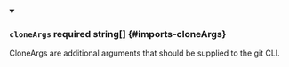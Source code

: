 
<details className="config-field" data-expandable="false" open>
<summary>

### `cloneArgs` <span className="config-field-required" data-required="false">required</span> <span className="config-field-type">string[]</span> <span className="config-field-default"></span> <span className="config-field-enum"></span> {#imports-cloneArgs}

CloneArgs are additional arguments that should be supplied to the git CLI.

</summary>



</details>
